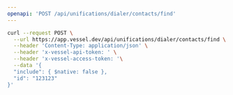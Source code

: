 ```yaml
---
openapi: 'POST /api/unifications/dialer/contacts/find'
---
```


<RequestExample>

```bash Request
curl --request POST \
  --url https://app.vessel.dev/api/unifications/dialer/contacts/find \
  --header 'Content-Type: application/json' \
  --header 'x-vessel-api-token: ' \
  --header 'x-vessel-access-token: '\
  --data '{
  "include": { $native: false },
  "id": "123123"
}'
```

</RequestExample>
